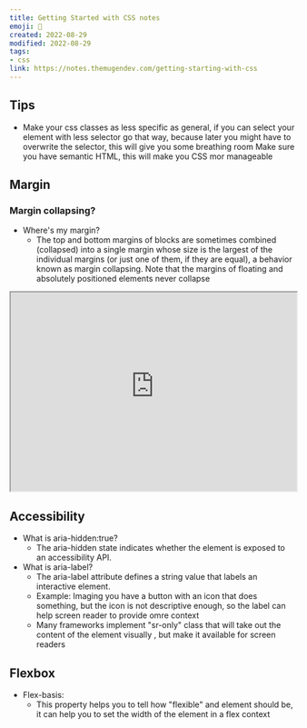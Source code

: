 ```yaml
---
title: Getting Started with CSS notes
emoji: 🧠
created: 2022-08-29
modified: 2022-08-29
tags:
- css
link: https://notes.themugendev.com/getting-starting-with-css
---
```



## Tips

- Make your css classes as less specific as general, if you can select your element with less selector go that way, because later you might have to overwrite the selector, this will give you some breathing room
Make sure you have semantic HTML, this will make you CSS mor manageable

## Margin

### Margin collapsing?
  - Where's my margin?
    - The top and bottom margins of blocks are sometimes combined (collapsed) into a single margin whose size is the largest of the individual margins (or just one of them, if they are equal), a behavior known as margin collapsing. Note that the margins of floating and absolutely positioned elements never collapse

<iframe class="sample-code-frame" title="Margin collapsing example" id="frame_examples" width="100%" height="350" src="https://yari-demos.prod.mdn.mozit.cloud/en-US/docs/Web/CSS/CSS_Box_Model/Mastering_margin_collapsing/_sample_.examples.html" loading="lazy"></iframe>

## Accessibility

  - What is aria-hidden:true?
    - The aria-hidden state indicates whether the element is exposed to an accessibility API.
  - What is aria-label?
    - The aria-label attribute defines a string value that labels an interactive element.
    - Example: Imaging you have a button with an icon that does something, but the icon is not descriptive enough, so the label can help screen reader to provide omre context
    - Many frameworks implement "sr-only" class that will take out the content of the element visually , but make it available for screen readers
## Flexbox
  - Flex-basis:
    - This property helps you to tell how "flexible" and element should be, it can help you to set the width of the element in a flex context